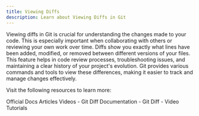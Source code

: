 ```yaml
---
title: Viewing Diffs
description: Learn about Viewing Diffs in Git
---
```



Viewing diffs in Git is crucial for understanding the changes made to your code. This is especially important when collaborating with others or reviewing your own work over time. Diffs show you exactly what lines have been added, modified, or removed between different versions of your files. This feature helps in code review processes, troubleshooting issues, and maintaining a clear history of your project's evolution. Git provides various commands and tools to view these differences, making it easier to track and manage changes effectively.


Visit the following resources to learn more:

<Tabs defaultValue="official">
<TabsList>
<TabsTrigger value="official">Official Docs</TabsTrigger>
<TabsTrigger value="article">Articles</TabsTrigger>
<TabsTrigger value="video">Videos</TabsTrigger>
</TabsList>

<TabsContent value="official">
- <Link href="https://git-scm.com/docs/git-diff">Git Diff Documentation</Link>
</TabsContent>
<TabsContent value="article">
- <Link href="https://www.atlassian.com/git/tutorials/saving-changes/git-diff">Git Diff</Link>
</TabsContent>
<TabsContent value="video">
- <Link href="https://www.youtube.com/results?search_query=git+viewing-diffs+tutorial">Video Tutorials</Link>
</TabsContent>
</Tabs>

